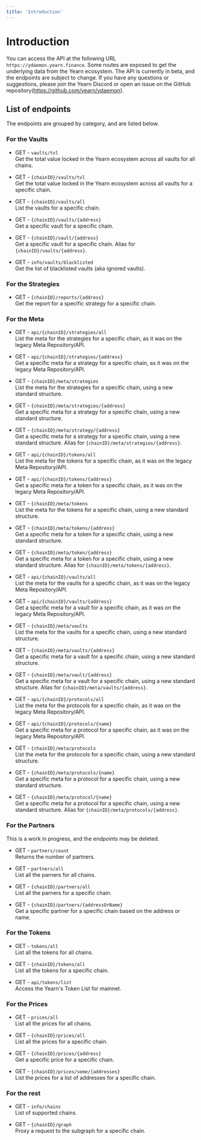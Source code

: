 ```yaml
---
title: 'Introduction'
---
```




# Introduction
You can access the API at the following URL
`https://ydaemon.yearn.finance`. Some routes are exposed to get the underlying data from the Yearn ecosystem. The API is currently in beta, and the endpoints are subject to change. If you have any questions or suggestions, please join the Yearn Discord or open an issue on the GitHub repository(https://github.com/yearn/ydaemon).

## List of endpoints

The endpoints are grouped by category, and are listed below.

### For the Vaults


- GET - `vaults/tvl`  
Get the total value locked in the Yearn ecosystem across all vaults for all chains.

- GET - `{chainID}/vaults/tvl`  
Get the total value locked in the Yearn ecosystem across all vaults for a specific chain.

- GET - `{chainID}/vaults/all`  
List the vaults for a specific chain.

- GET - `{chainID}/vaults/{address}`  
Get a specific vault for a specific chain.

- GET - `{chainID}/vault/{address}`  
Get a specific vault for a specific chain. Alias for `{chainID}/vaults/{address}`.

- GET - `info/vaults/blacklisted`  
Get the list of blacklisted vaults (aka ignored vaults).


### For the Strategies


- GET - `{chainID}/reports/{address}`  
Get the report for a specific strategy for a specific chain.


### For the Meta


- GET - `api/{chainID}/strategies/all`  
List the meta for the strategies for a specific chain, as it was on the legacy Meta Repository/API.

- GET - `api/{chainID}/strategies/{address}`  
Get a specific meta for a strategy for a specific chain, as it was on the legacy Meta Repository/API.

- GET - `{chainID}/meta/strategies`  
List the meta for the strategies for a specific chain, using a new standard structure.

- GET - `{chainID}/meta/strategies/{address}`  
Get a specific meta for a strategy for a specific chain, using a new standard structure.

- GET - `{chainID}/meta/strategy/{address}`  
Get a specific meta for a strategy for a specific chain, using a new standard structure. Alias for `{chainID}/meta/strategies/{address}`. 


- GET - `api/{chainID}/tokens/all`  
List the meta for the tokens for a specific chain, as it was on the legacy Meta Repository/API.

- GET - `api/{chainID}/tokens/{address}`  
Get a specific meta for a token for a specific chain, as it was on the legacy Meta Repository/API.

- GET - `{chainID}/meta/tokens`  
List the meta for the tokens for a specific chain, using a new standard structure.

- GET - `{chainID}/meta/tokens/{address}`  
Get a specific meta for a token for a specific chain, using a new standard structure.

- GET - `{chainID}/meta/token/{address}`  
Get a specific meta for a token for a specific chain, using a new standard structure. Alias for `{chainID}/meta/tokens/{address}`. 


- GET - `api/{chainID}/vaults/all`  
List the meta for the vaults for a specific chain, as it was on the legacy Meta Repository/API.

- GET - `api/{chainID}/vaults/{address}`  
Get a specific meta for a vault for a specific chain, as it was on the legacy Meta Repository/API.

- GET - `{chainID}/meta/vaults`  
List the meta for the vaults for a specific chain, using a new standard structure.

- GET - `{chainID}/meta/vaults/{address}`  
Get a specific meta for a vault for a specific chain, using a new standard structure.

- GET - `{chainID}/meta/vault/{address}`  
Get a specific meta for a vault for a specific chain, using a new standard structure. Alias for `{chainID}/meta/vaults/{address}`. 


- GET - `api/{chainID}/protocols/all`  
List the meta for the protocols for a specific chain, as it was on the legacy Meta Repository/API.

- GET - `api/{chainID}/protocols/{name}`  
Get a specific meta for a protocol for a specific chain, as it was on the legacy Meta Repository/API.

- GET - `{chainID}/meta/protocols`  
List the meta for the protocols for a specific chain, using a new standard structure.

- GET - `{chainID}/meta/protocols/{name}`  
Get a specific meta for a protocol for a specific chain, using a new standard structure.

- GET - `{chainID}/meta/protocol/{name}`  
Get a specific meta for a protocol for a specific chain, using a new standard structure. Alias for `{chainID}/meta/protocols/{address}`.


### For the Partners
<Callout type="warning" emoji="⚠️">
	This is a work in progress, and the endpoints may be deleted.
</Callout>


- GET - `partners/count`  
Returns the number of partners.

- GET - `partners/all`  
List all the parners for all chains.

- GET - `{chainID}/partners/all`  
List all the parners for a specific chain.

- GET - `{chainID}/partners/{addressOrName}`  
Get a specific partner for a specific chain based on the address or name.


### For the Tokens


- GET - `tokens/all`  
List all the tokens for all chains.

- GET - `{chainID}/tokens/all`  
List all the tokens for a specific chain.

- GET - `api/tokens/list`  
Access the Yearn's Token List for mainnet.


### For the Prices


- GET - `prices/all`  
List all the prices for all chains.

- GET - `{chainID}/prices/all`  
List all the prices for a specific chain.

- GET - `{chainID}/prices/{address}`  
Get a specific price for a specific chain.

- GET - `{chainID}/prices/some/{addresses}`  
List the prices for a list of addresses for a specific chain.


### For the rest


- GET - `info/chains`  
List of supported chains.

- GET - `{chainID}/graph`  
Proxy a request to the subgraph for a specific chain.


